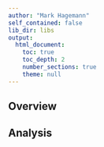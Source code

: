 ```yaml
---
author: "Mark Hagemann"
self_contained: false
lib_dir: libs
output: 
  html_document:
    toc: true
    toc_depth: 2
    number_sections: true
    theme: null
---
```


## Overview

## Analysis